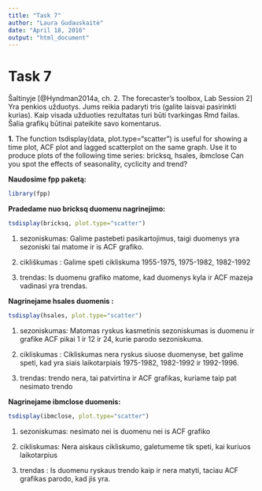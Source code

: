 ---
title: "Task 7"
author: "Laura Gudauskaitė"
date: "April 18, 2016"
output: "html_document"
---

Task 7
========================================================

Šaltinyje [@Hyndman2014a, ch. 2. The forecaster’s toolbox, Lab Session 2] Yra penkios užduotys. Jums reikia padaryti tris (galite laisvai pasirinkti kurias). Kaip visada užduoties rezultatas turi būti tvarkingas Rmd failas. Šalia grafikų būtinai pateikite savo komentarus.

**1.** The function tsdisplay(data, plot.type="scatter") is useful
for showing a time plot, ACF plot and lagged scatterplot on the
same graph. Use it to produce plots of the following time series:
bricksq, hsales, ibmclose
Can you spot the effects of seasonality, cyclicity and trend?

**Naudosime fpp paketą:**

```{r, message=FALSE}
library(fpp)
```

**Pradedame nuo bricksq duomenu nagrinejimo:**

```{r}
tsdisplay(bricksq, plot.type="scatter")
```

1) sezoniskumas: Galime pastebeti pasikartojimus, taigi duomenys yra sezoniski tai matome ir is ACF grafiko.

2) cikliškumas : Galime speti cikliskuma 1955-1975, 1975-1982, 1982-1992

3) trendas: Is duomenu grafiko matome, kad duomenys kyla ir ACF mazeja vadinasi yra trendas.


**Nagrinejame hsales duomenis :**

```{r}
tsdisplay(hsales, plot.type="scatter")
```

1) sezoniskumas: Matomas ryskus kasmetinis sezoniskumas is duomenu  ir grafike ACF pikai 1 ir 12 ir 24, kurie parodo sezoniskuma.

2) cikliskumas : Cikliskumas nera ryskus siuose duomenyse, bet galime speti, kad yra siais laikotarpiais 1975-1982, 1982-1992 ir 1992-1996.

3) trendas: trendo nera, tai patvirtina ir ACF grafikas, kuriame taip pat nesimato trendo


**Nagrinejame ibmclose duomenis:**

```{r}
tsdisplay(ibmclose, plot.type="scatter")
```

1) sezoniskumas: nesimato nei is duomenu nei is ACF grafiko

2) cikliskumas: Nera aiskaus cikliskumo, galetumeme tik speti, kai kuriuos laikotarpius

3) trendas : Is duomenu ryskaus trendo kaip ir nera matyti, taciau ACF grafikas parodo, kad jis yra.
